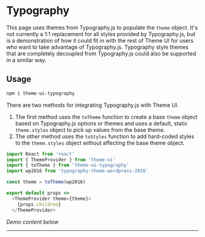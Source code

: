 

# Typography

This page uses themes from Typography.js to populate the `theme` object.
It's not currently a 1:1 replacement for all styles provided by Typography.js,
but is a demonstration of how it could fit in with the rest of Theme UI for users who
want to take advantage of Typography.js.
Typography style themes that are completely decoupled from Typography.js could also be supported in a similar way.

## Usage

```sh
npm i theme-ui-typography
```

There are two methods for integrating Typography.js with Theme UI.

1. The first method uses the `toTheme` function to create a base `theme` object based on Typography.js options or themes and uses a default, static `theme.styles` object to pick up values from the base theme.
2. The other method uses the `toStyles` function to add hard-coded styles to the `theme.styles` object without affecting the base theme object.

```js
import React from 'react'
import { ThemeProvider } from 'theme-ui'
import { toTheme } from 'theme-ui-typography'
import wp2016 from 'typography-theme-wordpress-2016'

const theme = toTheme(wp2016)

export default props =>
  <ThemeProvider theme={theme}>
    {props.children}
  </ThemeProvider>
```

*Demo content below*

---

<Lorem />
